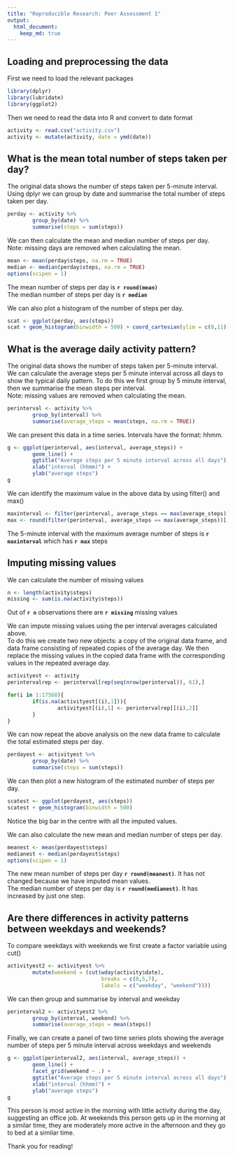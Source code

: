 ```yaml
---
title: "Reproducible Research: Peer Assessment 1"
output: 
  html_document:
    keep_md: true
---
```

## Loading and preprocessing the data

First we need to load the relevant packages
```r
library(dplyr)
library(lubridate)
library(ggplot2)
```

Then we need to read the data into R and convert to date format
```r
activity <- read.csv("activity.csv")
activity <- mutate(activity, date = ymd(date))
```

## What is the mean total number of steps taken per day?

The original data shows the number of steps taken per 5-minute interval. Using dplyr we can group by date and summarise the total number of steps taken per day.
```r
perday <- activity %>%
        group_by(date) %>%
        summarise(steps = sum(steps))
```

We can then calculate the mean and median number of steps per day.  
Note: missing days are removed when calculating the mean.
```r
mean <- mean(perday$steps, na.rm = TRUE)
median <- median(perday$steps, na.rm = TRUE)
options(scipen = 1)
```
The mean number of steps per day is **`r round(mean)`**  
The median number of steps per day is **`r median`**

We can also plot a histogram of the number of steps per day.
```r
scat <- ggplot(perday, aes(steps))
scat + geom_histogram(binwidth = 500) + coord_cartesian(ylim = c(0,11))
```


## What is the average daily activity pattern?

The original data shows the number of steps taken per 5-minute interval. We can calculate the average steps per 5 minute interval across all days to show the typical daily pattern. To do this we first group by 5 minute interval, then we summarise the mean steps per interval.  
Note: missing values are removed when calculating the mean.

```r
perinterval <- activity %>%
        group_by(interval) %>%
        summarise(average_steps = mean(steps, na.rm = TRUE))
```

We can present this data in a time series. Intervals have the format: hhmm.
```r
g <- ggplot(perinterval, aes(interval, average_steps)) + 
        geom_line() + 
        ggtitle("Average steps per 5 minute interval across all days") +
        xlab("interval (hhmm)") +
        ylab("average steps")
g
```

We can identify the maximum value in the above data by using filter() and max()
```r
maxinterval <- filter(perinterval, average_steps == max(average_steps))[,1]
max <- round(filter(perinterval, average_steps == max(average_steps))[,2])
```

The 5-minute interval with the maximum average number of steps is **`r maxinterval`** which has **`r max`** steps

## Imputing missing values

We can calculate the number of missing values
```r
n <- length(activity$steps)
missing <- sum(is.na(activity$steps))
```
Out of **`r n`** observations there are **`r missing`** missing values

We can impute missing values using the per interval averages calculated above.  
To do this we create two new objects: a copy of the original data frame, and data frame consisting of repeated copies of the average day. We then replace the missing values in the copied data frame with the corresponding values in the repeated average day.
```r
activityest <- activity
perintervalrep <- perinterval[rep(seq(nrow(perinterval)), 61),]

for(i in 1:17568){
        if(is.na(activityest[(i),1])){
                activityest[(i),1] <- perintervalrep[[(i),2]]        
        }
}
```

We can now repeat the above analysis on the new data frame to calculate the total estimated steps per day.
```r
perdayest <- activityest %>%
        group_by(date) %>%
        summarise(steps = sum(steps))
```

We can then plot a new histogram of the estimated number of steps per day.
```r
scatest <- ggplot(perdayest, aes(steps))
scatest + geom_histogram(binwidth = 500)
```

Notice the big bar in the centre with all the imputed values.

We can also calculate the new mean and median number of steps per day.
```r
meanest <- mean(perdayest$steps)
medianest <- median(perdayest$steps)
options(scipen = 1)
```
The new mean number of steps per day **`r round(meanest)`**. It has not changed because we have imputed mean values.  
The median number of steps per day is **`r round(medianest)`**. It has increased by just one step.

## Are there differences in activity patterns between weekdays and weekends?

To compare weekdays with weekends we first create a factor variable using cut()
```r
activityest2 <- activityest %>% 
        mutate(weekend = (cut(wday(activity$date), 
                              breaks = c(0,5,7), 
                              labels = c("weekday", "weekend"))))
```

We can then group and summarise by interval and weekday
```r
perinterval2 <- activityest2 %>%
        group_by(interval, weekend) %>%
        summarise(average_steps = mean(steps))
```

Finally, we can create a panel of two time series plots showing the average number of steps per 5 minute interval across weekdays and weekends
```r
g <- ggplot(perinterval2, aes(interval, average_steps)) + 
        geom_line() + 
        facet_grid(weekend ~ .) +
        ggtitle("Average steps per 5 minute interval across all days") +
        xlab("interval (hhmm)") +
        ylab("average steps")
g
```

This person is most active in the morning with little activity during the day, suggesting an office job. 
At weekends this person gets up in the morning at a similar time, they are moderately more active in the afternoon and they go to bed at a similar time.

Thank you for reading!
